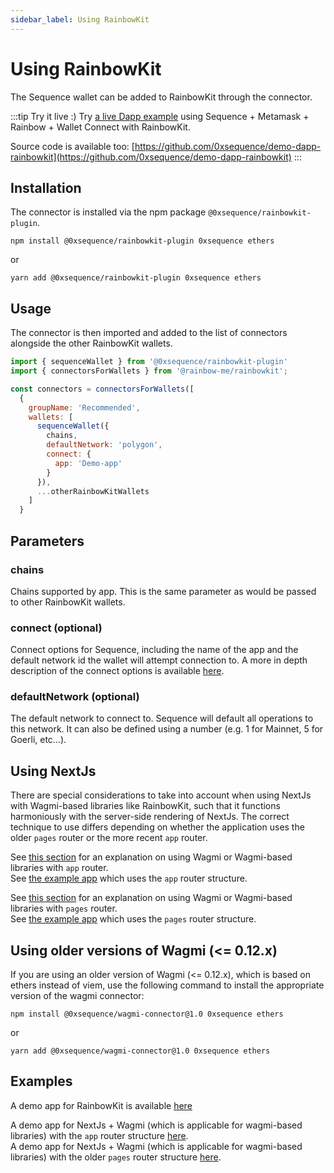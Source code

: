 ```yaml
---
sidebar_label: Using RainbowKit
---
```


# Using RainbowKit

The Sequence wallet can be added to RainbowKit through the connector.

:::tip Try it live :)
Try [a live Dapp example](https://0xsequence.github.io/demo-dapp-rainbowkit/) using Sequence + Metamask + Rainbow + Wallet Connect with RainbowKit.

Source code is available too: [https://github.com/0xsequence/demo-dapp-rainbowkit](https://github.com/0xsequence/demo-dapp-rainbowkit)
:::

## Installation

The connector is installed via the npm package `@0xsequence/rainbowkit-plugin`.

```shell
npm install @0xsequence/rainbowkit-plugin 0xsequence ethers
```

or

```shell
yarn add @0xsequence/rainbowkit-plugin 0xsequence ethers
```

## Usage

The connector is then imported and added to the list of connectors alongside the other RainbowKit wallets.

```js
import { sequenceWallet } from '@0xsequence/rainbowkit-plugin'
import { connectorsForWallets } from '@rainbow-me/rainbowkit';

const connectors = connectorsForWallets([
  {
    groupName: 'Recommended',
    wallets: [
      sequenceWallet({
        chains,
        defaultNetwork: 'polygon',
        connect: {
          app: 'Demo-app'
        }
      }),
      ...otherRainbowKitWallets
    ]
  }

```

## Parameters

### chains

Chains supported by app. This is the same parameter as would be passed to other RainbowKit wallets.

### connect (optional)

Connect options for Sequence, including the name of the app and the default network id the wallet will attempt connection to.
A more in depth description of the connect options is available [here](/solutions/wallets/universal-wallet/examples/01-connect-wallet#wallet-login-and-connect-options).

### defaultNetwork (optional)

The default network to connect to. Sequence will default all operations to this network. It can also be defined using a number (e.g. 1 for Mainnet, 5 for Goerli, etc...).

## Using NextJs

There are special considerations to take into account when using NextJs with Wagmi-based libraries like RainbowKit, such that it functions harmoniously with the server-side rendering of NextJs.
The correct technique to use differs depending on whether the application uses the older `pages` router or the more recent `app` router.

See [this section](/sdk/typescript/connectors/08-FAQ#how-do-i-use-a-wallet-library-and-connector-with-nextjs-using-the-app-directory-version-13-and-above-only) for an explanation on using Wagmi or Wagmi-based libraries with `app` router.  
See [the example app](https://github.com/0xsequence/demo-dapp-wagmi-next/tree/use-client-method) which uses the `app` router structure.

See [this section](/sdk/typescript/connectors/08-FAQ#how-do-i-use-a-wallet-library-and-connector-with-nextjs-using-the-app-directory-version-13-and-above-only) for an explanation on using Wagmi or Wagmi-based libraries with `pages` router.  
See [the example app](https://github.com/0xsequence/demo-dapp-wagmi-next/tree/mount-hook) which uses the `pages` router structure.

## Using older versions of Wagmi (\<\= 0.12.x)

If you are using an older version of Wagmi (\<\= 0.12.x), which is based on ethers instead of viem, use the following command to install the appropriate version of the wagmi connector:

```shell
npm install @0xsequence/wagmi-connector@1.0 0xsequence ethers
```

or

```shell
yarn add @0xsequence/wagmi-connector@1.0 0xsequence ethers
```

## Examples

A demo app for RainbowKit is available [here](https://github.com/0xsequence/demo-dapp-rainbowkit)

A demo app for NextJs + Wagmi (which is applicable for wagmi-based libraries) with the `app` router structure [here](https://github.com/0xsequence/demo-dapp-wagmi-next/tree/use-client-method).  
A demo app for NextJs + Wagmi (which is applicable for wagmi-based libraries) with the older `pages` router structure [here](https://github.com/0xsequence/demo-dapp-wagmi-next/tree/mount-hook).
